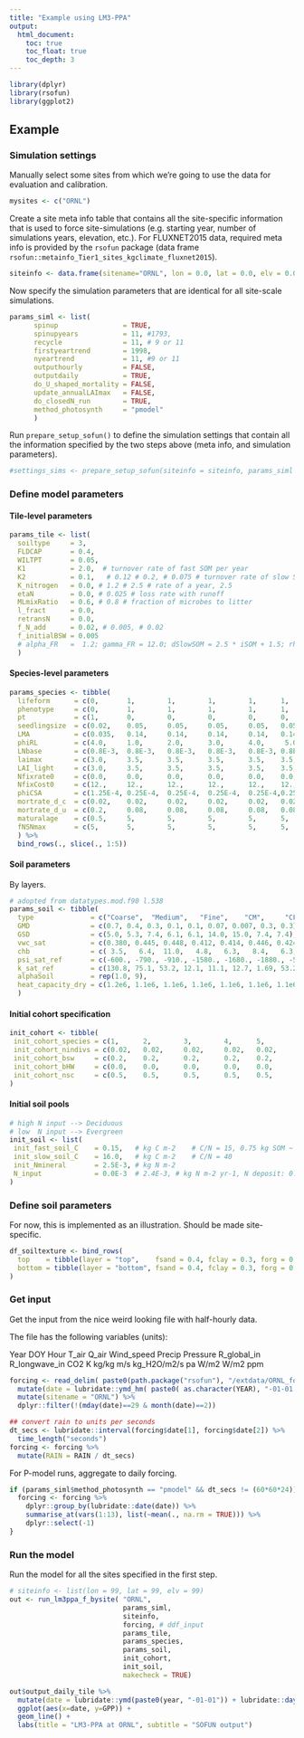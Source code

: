 ```yaml
---
title: "Example using LM3-PPA"
output:
  html_document:
    toc: true
    toc_float: true
    toc_depth: 3
---
```


```r
library(dplyr)
library(rsofun)
library(ggplot2)
```

## Example

### Simulation settings

Manually select some sites from which we're going to use the data for evaluation and calibration.
```r
mysites <- c("ORNL")
```

Create a site meta info table that contains all the site-specific information that is used to force site-simulations (e.g. starting year, number of simulations years, elevation, etc.). For FLUXNET2015 data, required meta info is provided by the `rsofun` package (data frame `rsofun::metainfo_Tier1_sites_kgclimate_fluxnet2015`).
```r
siteinfo <- data.frame(sitename="ORNL", lon = 0.0, lat = 0.0, elv = 0.0)
```

Now specify the simulation parameters that are identical for all site-scale simulations.
```r
params_siml <- list(
      spinup                = TRUE,
      spinupyears           = 11, #1793,
      recycle               = 11, # 9 or 11
      firstyeartrend        = 1998,
      nyeartrend            = 11, #9 or 11
      outputhourly          = FALSE,
      outputdaily           = TRUE,
      do_U_shaped_mortality = FALSE,
      update_annualLAImax   = FALSE,
      do_closedN_run        = TRUE,
      method_photosynth     = "pmodel"
      )
```

Run `prepare_setup_sofun()` to define the simulation settings that contain all the information specified by the two steps above (meta info, and simulation parameters).
```r
#settings_sims <- prepare_setup_sofun(siteinfo = siteinfo, params_siml = params_siml)
```

### Define model parameters

#### Tile-level parameters

```r
params_tile <- list(
  soiltype     = 3,
  FLDCAP       = 0.4,
  WILTPT       = 0.05,
  K1           = 2.0,  # turnover rate of fast SOM per year
  K2           = 0.1,   # 0.12 # 0.2, # 0.075 # turnover rate of slow SOM per year
  K_nitrogen   = 0.0, # 1.2 # 2.5 # rate of a year, 2.5
  etaN         = 0.0, # 0.025 # loss rate with runoff
  MLmixRatio   = 0.6, # 0.8 # fraction of microbes to litter
  l_fract      = 0.0,
  retransN     = 0.0,
  f_N_add      = 0.02, # 0.005, # 0.02
  f_initialBSW = 0.005
  # alpha_FR   =  1.2; gamma_FR = 12.0; dSlowSOM = 2.5 * iSOM + 1.5; rho_N_up0 = 0.1
  )

```

#### Species-level parameters

```r
params_species <- tibble(
  lifeform      = c(0,       1,        1,        1,        1,      1,        1,        1,      1,        1,        1),    # 0: grass; 1 Woody
  phenotype     = c(0,       1,        1,        1,        1,      1,        1,        1,      1,        1,        0),    # 0: Deciduous; 1 Evergreen
  pt            = c(1,       0,        0,        0,        0,      0,        0,        0,      0,        0,        0),    # 0: C3; 1: C4
  seedlingsize  = c(0.02,    0.05,     0.05,     0.05,     0.05,   0.05,     0.05,     0.05,   0.05,     0.05,     0.05),  # initial size of seedlings
  LMA           = c(0.035,   0.14,     0.14,     0.14,     0.14,   0.14,    0.14,   0.14,     0.14,     0.14,     0.035),# Leaf mass per unit area
  phiRL         = c(4.0,     1.0,      2.0,      3.0,      4.0,     5.0,     6.0,      7.0,     8.0,    9.0,      3.0),
  LNbase        = c(0.8E-3,  0.8E-3,   0.8E-3,   0.8E-3,   0.8E-3, 0.8E-3,   0.8E-3,   0.8E-3, 0.8E-3,   0.8E-3,   0.8E-3),   # kgN m-2 leaf, Vmax = 0.03125*LNbase
  laimax        = c(3.0,     3.5,      3.5,      3.5,      3.5,    3.5,      3.5,      3.5,    3.5,      3.5,      3.8),  # maximum crown LAI
  LAI_light     = c(3.0,     3.5,      3.5,      3.5,      3.5,    3.5,      3.5,      3.5,    3.5,      3.5,      3.8),  # Light-limited crown LAI
  Nfixrate0     = c(0.0,     0.0,      0.0,      0.0,      0.0,    0.0,      0.0,      0.0,    0.0,      0.0,      0.0),  # 0.03 kgN kgRootC-1 yr-1
  NfixCost0     = c(12.,     12.,      12.,      12.,      12.,    12.,      12.,      12.,    12.,      12.,      12.),  # 12, 24 gC/gN
  phiCSA        = c(1.25E-4, 0.25E-4,  0.25E-4,  0.25E-4,  0.25E-4,0.25E-4,  0.25E-4,  0.25E-4,0.25E-4,  0.25E-4,  0.25E-4),
  mortrate_d_c  = c(0.02,    0.02,     0.02,     0.02,     0.02,   0.02,     0.02,     0.02,   0.02,     0.02,     0.02),    # canopy tree mortality rate, year-1
  mortrate_d_u  = c(0.2,     0.08,     0.08,     0.08,     0.08,   0.08,     0.08,     0.08,   0.08,     0.08,     0.08),    # understory tree mortality rate, year-1
  maturalage    = c(0.5,     5,        5,        5,        5,      5,        5,        5,      5,        5,        5),
  fNSNmax       = c(5,       5,        5,        5,        5,      5,        5,        5,      5,        5,        5)
  ) %>% 
  bind_rows(., slice(., 1:5))
```

#### Soil parameters

By layers.
```r
# adopted from datatypes.mod.f90 l.538
params_soil <- tibble(
  type              = c("Coarse",  "Medium",   "Fine",    "CM",     "CF",     "MF",    "CMF",    "Peat",    "MCM"),
  GMD               = c(0.7, 0.4, 0.3, 0.1, 0.1, 0.07, 0.007, 0.3, 0.3),
  GSD               = c(5.0, 5.3, 7.4, 6.1, 6.1, 14.0, 15.0, 7.4, 7.4),
  vwc_sat           = c(0.380, 0.445, 0.448, 0.412, 0.414, 0.446, 0.424, 0.445, 0.445),
  chb               = c( 3.5,   6.4,  11.0,   4.8,   6.3,   8.4,   6.3,   6.4,   6.4),
  psi_sat_ref       = c(-600., -790., -910., -1580., -1680., -1880., -5980., -790., -790.), # Pa
  k_sat_ref         = c(130.8, 75.1, 53.2, 12.1, 11.1, 12.7, 1.69, 53.2, 53.2),      # mol/(s MPa m)
  alphaSoil         = rep(1.0, 9),
  heat_capacity_dry = c(1.2e6, 1.1e6, 1.1e6, 1.1e6, 1.1e6, 1.1e6, 1.1e6, 1.4e6,   1.0)
  )
```

#### Initial cohort specification

```r
init_cohort <- tibble(
 init_cohort_species = c(1,      2,        3,        4,      5,        6,        7,      8,        9,       10),
 init_cohort_nindivs = c(0.02,   0.02,     0.02,     0.02,   0.02,     0.02,     0.02,   0.02,     0.02,    0.02),
 init_cohort_bsw     = c(0.2,    0.2,      0.2,      0.2,    0.2,      0.2,      0.2,    0.2,      0.2,     0.2),
 init_cohort_bHW     = c(0.0,    0.0,      0.0,      0.0,    0.0,      0.0,      0.0,    0.0,      0.0,     0.0),
 init_cohort_nsc     = c(0.5,    0.5,      0.5,      0.5,    0.5,      0.5,      0.5,    0.5,      0.5,     0.5)
)

```

#### Initial soil pools

```r
# high N input --> Deciduous
# low  N input --> Evergreen
init_soil <- list(
 init_fast_soil_C    = 0.15,   # kg C m-2    # C/N = 15, 0.75 kg SOM ~ 50 gN
 init_slow_soil_C    = 16.0,   # kg C m-2    # C/N = 40
 init_Nmineral       = 2.5E-3, # kg N m-2
 N_input             = 0.0E-3  # 2.4E-3, # kg N m-2 yr-1, N deposit: 0.8 g N m-2 yr-1
)

```

### Define soil parameters

For now, this is implemented as an illustration. Should be made site-specific.
```r
df_soiltexture <- bind_rows(
  top    = tibble(layer = "top",    fsand = 0.4, fclay = 0.3, forg = 0.1, fgravel = 0.1),
  bottom = tibble(layer = "bottom", fsand = 0.4, fclay = 0.3, forg = 0.1, fgravel = 0.1)
)
```

### Get input

Get the input from the nice weird looking file with half-hourly data.

The file has the following variables (units):

 Year  DOY  Hour  T_air          Q_air          Wind_speed      Precip          Pressure        R_global_in      R_longwave_in   CO2
                      K          kg/kg          m/s     kg_H2O/m2/s               pa               W/m2            W/m2            ppm     

```r
forcing <- read_delim( paste0(path.package("rsofun"), "/extdata/ORNL_forcing.txt"), col_names = TRUE, delim = "\t") %>% 
  mutate(date = lubridate::ymd_hm( paste0( as.character(YEAR), "-01-01 00:00" ) ) + days(DOY-1) + hours(HOUR) ) %>% 
  mutate(sitename = "ORNL") %>% 
  dplyr::filter(!(mday(date)==29 & month(date)==2))

## convert rain to units per seconds
dt_secs <- lubridate::interval(forcing$date[1], forcing$date[2]) %>% 
  time_length("seconds")
forcing <- forcing %>% 
  mutate(RAIN = RAIN / dt_secs)
```

For P-model runs, aggregate to daily forcing.
```r
if (params_siml$method_photosynth == "pmodel" && dt_secs != (60*60*24)){
  forcing <- forcing %>% 
    dplyr::group_by(lubridate::date(date)) %>% 
    summarise_at(vars(1:13), list(~mean(., na.rm = TRUE))) %>% 
    dplyr::select(-1)
}
```

### Run the model

Run the model for all the sites specified in the first step.
```r
# siteinfo <- list(lon = 99, lat = 99, elv = 99)
out <- run_lm3ppa_f_bysite( "ORNL", 
                            params_siml, 
                            siteinfo, 
                            forcing, # ddf_input
                            params_tile, 
                            params_species, 
                            params_soil, 
                            init_cohort, 
                            init_soil, 
                            makecheck = TRUE)

out$output_daily_tile %>% 
  mutate(date = lubridate::ymd(paste0(year, "-01-01")) + lubridate::days(doy-1)) %>% 
  ggplot(aes(x=date, y=GPP)) +
  geom_line() + 
  labs(title = "LM3-PPA at ORNL", subtitle = "SOFUN output")
```
